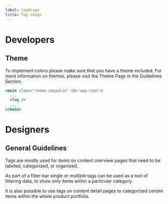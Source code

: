 ```yaml
---
label: tagUsage
title: Tag Usage
---
```


# Developers

## Theme

To implement colors please make sure that you have a theme included. For more information on themes, please visit the Theme Page in the Guidelines Section.

```jsx
<main class="theme-zeppelin" id="app-root">
  ...
  <Tag />
  ...
</main>
```

# Designers

## General Guidelines

Tags are mostly used for items on content overview pages that need to be labeled, categorized, or organized.

As part of a filter-bar single or multiple tags can be used as a tool of filtering data, to show only items within a particular category.

It is also possible to use tags on content detail pages to categorized certain items within the whole product portfolio.
